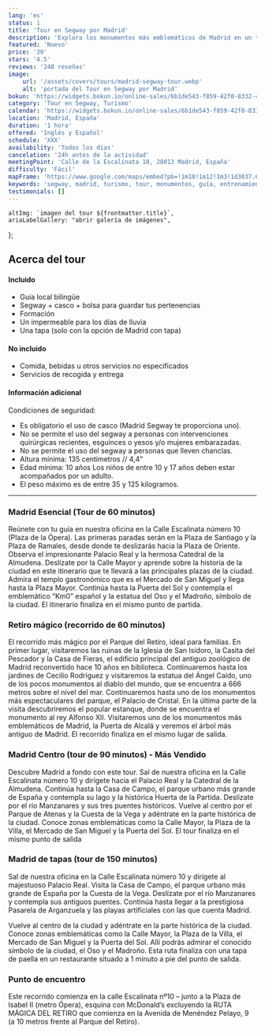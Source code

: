 ```yaml
---
lang: 'es'
status: 1
title: 'Tour en Segway por Madrid'
description: 'Explora los monumentos más emblemáticos de Madrid en un tour en Segway. Después de un breve entrenamiento por un guía experimentado.'
featured: 'Nuevo'
price: '30'
stars: '4.5'
reviews: '248 reseñas'
image:
    url: '/assets/covers/tours/madrid-segway-tour.webp'
    alt: 'portada del Tour en Segway por Madrid'
bokun: 'https://widgets.bokun.io/online-sales/6b1de543-f859-42f0-8332-446d14d349f4/experience/846580?partialView=1'
category: 'Tour en Segway, Turismo'
calendar: 'https://widgets.bokun.io/online-sales/6b1de543-f859-42f0-8332-446d14d349f4/experience-calendar/846580'
location: 'Madrid, España'
duration: '1 hora'
offered: 'Inglés y Español'
schedule: 'XXX'
availability: 'Todos los días'
cancelation: '24h antes de la actividad'
meetingPoint: 'Calle de la Escalinata 10, 28013 Madrid, España'
difficulty: 'Fácil'
mapFrame: 'https://www.google.com/maps/embed?pb=!1m18!1m12!1m3!1d3037.6082703762218!2d-3.7118478241225525!3d40.41752805559099!2m3!1f0!2f0!3f0!3m2!1i1024!2i768!4f13.1!3m3!1m2!1s0xd42287960a1b62b%3A0xabc588d8b24c1d87!2sC.%20de%20la%20Escalinata%2C%2010%2C%20Centro%2C%2028013%20Madrid%2C%20Espa%C3%B1a!5e0!3m2!1ses-419!2smx!4v1709650447525!5m2!1ses-419!2smx'
keywords: 'segway, madrid, turismo, tour, monumentos, guía, entrenamiento, experiencia, explorar, emblemáticos, fácil, diversión, aventuras'
testimonials: []
---
```




    altImg: `imagen del tour ${frontmatter.title}`,
    ariaLabelGallery: "abrir galería de imágenes",
};

<SliderGallery 
    client:load 
    images={arrayImages} 
    accessibility={accessibility}
/>

<h2 class="text-3xl md:text-4xl font-extrabold mb-4 text-red-700"> Acerca del tour</h2>

<div class="flex flex-wrap gap-y-5 my-5">
    <div class="w-full md:w-1/2 md:pr-5">
        <h4 class="text-2xl font-bold mb-4 text-sky-800">Incluido</h4>
        <ul class="text-lg space-y-4">
            <li><i class="at-check-circle text-green-500"></i> Guía local bilingüe</li>
            <li><i class="at-check-circle text-green-500"></i> Segway + casco + bolsa para guardar tus pertenencias</li>
            <li><i class="at-check-circle text-green-500"></i> Formación</li>
            <li><i class="at-check-circle text-green-500"></i> Un impermeable para los días de lluvia</li>
            <li><i class="at-check-circle text-green-500"></i> Una tapa (solo con la opción de Madrid con tapa)</li>
        </ul>
    </div>
    <div class="w-full md:w-1/2 md:pr-5">
        <h4 class="text-2xl font-bold mb-4 text-sky-800">No incluido</h4>
        <ul class="text-lg space-y-4">
            <li><i class="at-xmark-circle text-red-500"></i> Comida, bebidas u otros servicios no especificados</li>
            <li><i class="at-xmark-circle text-red-500"></i> Servicios de recogida y entrega</li>
        </ul>
    </div>
    <div class="w-full md:pr-5">
        <h4 class="text-2xl font-bold mb-4 text-sky-800">Información adicional</h4>
        <p class="text-lg text-justify my-5 font-bold"> Condiciones de seguridad: </p>
        <ul class="text-lg space-y-4">
            <li><i class="at-info-circle text-sky-500"></i> Es obligatorio el uso de casco (Madrid Segway te proporciona uno).</li>
            <li><i class="at-info-circle text-sky-500"></i> No se permite el uso del segway a personas con intervenciones quirúrgicas recientes, esguinces o yesos y/o mujeres embarazadas.</li>
            <li><i class="at-info-circle text-sky-500"></i> No se permite el uso del segway a personas que lleven chanclas.</li>
            <li><i class="at-info-circle text-sky-500"></i> Altura mínima: 135 centímetros // 4,4”</li>
            <li><i class="at-info-circle text-sky-500"></i> Edad mínima: 10 años Los niños de entre 10 y 17 años deben estar acompañados por un adulto.</li>
            <li><i class="at-info-circle text-sky-500"></i> El peso máximo es de entre 35 y 125 kilogramos.</li>
        </ul>
    </div>
</div>

<hr/>

<h3 class="text-2xl md:text-3xl font-bold text-sky-800"> Madrid Esencial (Tour de 60 minutos)</h3>

<p class="text-lg text-justify my-5"> Reúnete con tu guía en nuestra oficina en la Calle Escalinata número 10 (Plaza de la Ópera). Las primeras paradas serán
en la Plaza de Santiago y la Plaza de Ramales, desde donde te deslizarás hacia la Plaza de Oriente. Observa el impresionante Palacio Real y la hermosa
Catedral de la Almudena. Deslízate por la Calle Mayor y aprende sobre la historia de la ciudad en este itinerario que te llevará a las principales plazas de la ciudad.
Admira el templo gastronómico que es el Mercado de San Miguel y llega hasta la Plaza Mayor. Continúa hasta la Puerta del Sol y contempla el emblemático
“Km0” español y la estatua del Oso y el Madroño, símbolo de la ciudad. El itinerario finaliza en el mismo punto de partida. </p>

<h3 class="text-2xl md:text-3xl font-bold text-sky-800">Retiro mágico (recorrido de 60 minutos)</h3>

<p class="text-lg text-justify my-5"> El recorrido más mágico por el Parque del Retiro, ideal para familias. En primer lugar, visitaremos las ruinas de la
Iglesia de San Isidoro, la Casita del Pescador y la Casa de Fieras, el edificio principal del antiguo zoológico de Madrid reconvertido hace 10 años en biblioteca. Continuaremos hasta los jardines de Cecilio Rodríguez y visitaremos la estatua del Ángel Caído, uno de los pocos monumentos al diablo
del mundo, que se encuentra a 666 metros sobre el nivel del mar. Continuaremos hasta uno de los monumentos más espectaculares del parque, el Palacio de Cristal.
En la última parte de la visita descubriremos el popular estanque, donde se encuentra el monumento al rey Alfonso XII. Visitaremos uno de los monumentos más emblemáticos de Madrid, la Puerta de Alcalá y veremos el árbol más antiguo de Madrid. El recorrido finaliza en el mismo lugar de salida. </p>

<h3 class="text-2xl md:text-3xl font-bold text-sky-800"> Madrid Centro (tour de 90 minutos) - Más Vendido</h3>

<p class="text-lg text-justify my-5"> Descubre Madrid a fondo con este tour. Sal de nuestra oficina en la Calle Escalinata número 10 y dirígete hacia el
Palacio Real y la Catedral de la Almudena. Continúa hasta la Casa de Campo, el parque urbano más grande de España y contempla su lago y la histórica Huerta de la Partida.
Deslízate por el río Manzanares y sus tres puentes históricos. Vuelve al centro por el Parque de Atenas y la Cuesta de la Vega y adéntrate en la parte histórica de la ciudad.
Conoce zonas emblemáticas como la Calle Mayor, la Plaza de la Villa, el Mercado de San Miguel y la Puerta del Sol. El tour finaliza en el mismo
punto de salida </p>

<h3 class="text-2xl md:text-3xl font-bold text-sky-800"> Madrid de tapas (tour de 150 minutos)</h3>

<p class="text-lg text-justify my-5"> Sal de nuestra oficina en la Calle Escalinata número 10 y dirígete al majestuoso Palacio Real. Visita la Casa de Campo,
el parque urbano más grande de España por la Cuesta de la Vega. Deslízate por el río Manzanares y contempla sus antiguos puentes. Continúa hasta llegar a la prestigiosa
Pasarela de Arganzuela y las playas artificiales con las que cuenta Madrid. </p>

<p class="text-lg text-justify my-5"> Vuelve al centro de la ciudad y adéntrate en la parte histórica de la ciudad. Conoce zonas emblemáticas como la Calle Mayor, la
Plaza de la Villa, el Mercado de San Miguel y la Puerta del Sol. Allí podrás admirar el conocido símbolo de la ciudad, el Oso y el Madroño. Esta ruta finaliza con una tapa de paella en un restaurante situado a 1 minuto a pie del punto de salida. </p>

<h3 class="text-2xl md:text-3xl font-bold text-sky-800"> Punto de encuentro</h3>

<p class="text-lg text-justify my-5"> Este recorrido comienza en la calle Escalinata nº10 – junto a la Plaza de Isabel II (metro Ópera), esquina con McDonald’s
excluyendo la RUTA MÁGICA DEL RETIRO que comienza en la Avenida de Menéndez Pelayo, 9 (a 10 metros frente al Parque del Retiro).</p>